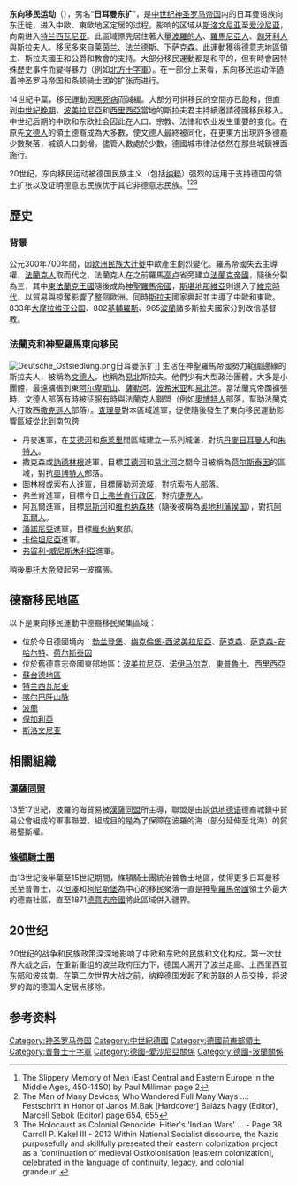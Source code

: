 '''东向移民运动'''（{{lang-de|Ostsiedlung}}），另名“'''日耳曼东扩'''”，是[[中世纪|中世纪]][[神圣罗马帝国|神圣罗马帝国]]内的日耳曼语族向东迁徙，进入中歐、東歐地区定居的过程。影响的区域从[[斯洛文尼亚|斯洛文尼亚]]至[[爱沙尼亚|爱沙尼亚]]，向南进入[[特兰西瓦尼亚|特兰西瓦尼亚]]。此區域原先居住著大量[[波羅的人|波羅的人]]、[[羅馬尼亞人|羅馬尼亞人]]、[[匈牙利人|匈牙利人]]與[[斯拉夫人|斯拉夫人]]。移民多來自[[莱茵兰|莱茵兰]]、[[法兰德斯|法兰德斯]]、[[下萨克森|下萨克森]]。此運動獲得德意志地區領主、斯拉夫國王和公爵和教會的支持。大部分移民運動都是和平的，但有時會因特殊歷史事件而變得暴力（例如[[北方十字軍|北方十字軍]]）。在一部分上来看，东向移民运动伴随着神圣罗马帝国和条顿骑士团的扩张而进行。

14世紀中葉，移民運動因[[黑死病|黑死病]]而減緩。大部分可供移民的空間亦已飽和，但直到[[中世紀晚期|中世紀晚期]]，[[波美拉尼亞|波美拉尼亞]]和[[西里西亞|西里西亞]]當地的斯拉夫君主持續邀請德國移民移入。中世纪后期的中欧和东欧社会因此在人口、宗教、法律和农业发生重要的变化。在原先[[文德人|文德人]]的領土德裔成為大多數，使文德人最終被同化，在更東方出現許多德裔少數聚落，城鎮人口劇增。儘管人數處於少數，德國城市律法依然在那些城鎮裡面施行。

20世纪，东向移民运动被德国民族主义（包括[[纳粹|纳粹]]）强烈的运用于支持德国的领土扩张以及证明德意志民族优于其它非德意志民族。<ref>The Slippery Memory of Men (East Central and Eastern Europe in the Middle Ages, 450-1450) by Paul Milliman page 2
</ref><ref>The Man of Many Devices, Who Wandered Full Many Ways ...: Festschrift in Honor of Janos M.Bak [Hardcover] Balázs Nagy (Editor), Marcell Sebok (Editor) page 654, 655</ref><ref>The Holocaust as Colonial Genocide: Hitler's 'Indian Wars' ... - Page 38 Carroll P. Kakel III - 2013 Within National Socialist discourse, the Nazis purposefully and skillfully presented their eastern colonization project as a 'continuation of medieval Ostkolonisation [eastern colonization], celebrated in the language of continuity, legacy, and colonial grandeur'.</ref>

==歷史==
===背景===
公元300年700年間，因[[欧洲民族大迁徙|欧洲民族大迁徙]]中歐產生劇烈變化。羅馬帝國失去主導權，[[法蘭克人|法蘭克人]]取而代之，法蘭克人在之前羅馬[[高卢|高卢]]省旁建立[[法蘭克帝國|法蘭克帝國]]，隨後分裂為三，其中[[東法蘭克王國|東法蘭克王國]]隨後成為[[神聖羅馬帝國|神聖羅馬帝國]]，[[斯堪地那維亞|斯堪地那維亞]]則進入了[[維京時代|維京時代]]，以貿易與掠奪影響了整個歐洲。同時[[斯拉夫|斯拉夫]]國家興起並主導了中歐和東歐。833年[[大摩拉维亚公国|大摩拉维亚公国]]、882[[基輔羅斯|基輔羅斯]]、965[[波蘭|波蘭]]諸多斯拉夫國家分別改信基督教。

===法蘭克和神聖羅馬東向移民===
[[File:Deutsche_Ostsiedlung.png|thumb]]日耳曼东扩]]
生活在神聖羅馬帝國勢力範圍邊緣的斯拉夫人，被稱為[[文德人|文德人]]，也稱為[[易北河|易北]]斯拉夫。他們少有大型政治團體，大多是小團體，最遠擴張到東[[阿尔卑斯山|阿尔卑斯山]]、[[薩勒河_(易北河支流)|薩勒河]]、[[波希米亚|波希米亚]]和[[易北河|易北河]]。當法蘭克帝國擴張時，文德人部落有時被征服有時與法蘭克人聯盟（例如[[奧博特人|奧博特人]]部落，幫助法蘭克人打敗西[[撒克遜人|撒克遜人]]部落）。[[查理曼|查理曼]]對本區域進軍，促使隨後發生了東向移民運動影響區域從北到南包跨:

*丹麥進軍，在[[艾德河|艾德河]]和[[施莱里|施莱里]]間區域建立一系列城堡，對抗[[丹麥日耳曼人|丹麥日耳曼人]]和[[朱特人|朱特人]]。
*撒克森或[[訥德林根|訥德林根]]進軍，目標[[艾德河|艾德河]]和[[易北河|易北河]]之間今日被稱為[[荷尔斯泰因|荷尔斯泰因]]的區域，對抗[[奧博特人|奧博特人]]部落。
*[[圖林根|圖林根]]或[[索布人|索布人]]進軍，目標薩勒河流域，對抗[[索布人|索布人]]部落。
*弗兰肯進軍，目標今日[[上弗兰肯行政区|上弗兰肯行政区]]，對抗[[捷克人|捷克人]]。
*阿瓦爾進軍，目標[[恩斯河|恩斯河]]和[[维也纳森林|维也纳森林]]（隨後被稱為[[奥地利藩侯国|奥地利藩侯国]]），對抗[[阿瓦爾人|阿瓦爾人]]。
*[[潘諾尼亞|潘諾尼亞]]進軍，目標[[維也納|維也納]]東部。
*[[卡兰塔尼亚|卡倫坦尼亞]]進軍。
*[[弗留利-威尼斯朱利亞|弗留利-威尼斯朱利亞]]進軍。

稍後[[奧托大帝|奧托大帝]]發起另一波擴張。

==德裔移民地區==
以下是東向移民運動中德裔移民聚集區域：
*位於今日德國境內：[[勃兰登堡|勃兰登堡]]、[[梅克倫堡-西波美拉尼亞|梅克倫堡-西波美拉尼亞]]、[[萨克森自由州|萨克森]]、[[萨克森-安哈尔特|萨克森-安哈尔特]]、[[荷尔斯泰因|荷尔斯泰因]]
*位於舊德意志帝國東部地區：[[波美拉尼亞|波美拉尼亞]]、[[诺伊马尔克|诺伊马尔克]]、[[東普魯士|東普魯士]]、[[西里西亞|西里西亞]]
*[[蘇台德地區|蘇台德地區]]
*[[特兰西瓦尼亚|特兰西瓦尼亚]]
*[[喀尔巴阡山脉|喀尔巴阡山脉]]
*[[波蘭|波蘭]]
*[[保加利亞|保加利亞]]
*[[斯洛文尼亚|斯洛文尼亚]]

==相關組織==
===[[漢薩同盟|漢薩同盟]]===
13至17世紀，波羅的海貿易被[[漢薩同盟|漢薩同盟]]所主導，聯盟是由說[[低地德语|低地德语]]德裔城鎮中貿易公會組成的軍事聯盟，組成目的是為了保障在波羅的海（部分延伸至北海）的貿易壟斷權。

===[[條頓騎士團|條頓騎士團]]===
由13世紀後半葉至15世紀期間，條頓騎士團統治普魯士地區，使得更多日耳曼移民至普魯士，以[[但澤|但澤]]和[[柯尼斯堡|柯尼斯堡]]為中心的移民聚落一直是[[神聖羅馬帝國|神聖羅馬帝國]]領土外最大的德裔社區，直至1871[[德意志帝國|德意志帝國]]將此區域併入疆界。

==20世纪==
20世纪的战争和民族政策深深地影响了中欧和东欧的民族和文化构成。第一次世界大战之后，在重新重组的波兰政府压力下，德国人离开了波兰走廊、上西里西亚东部和波兹南。在第二次世界大战之前，纳粹德国发起了和苏联的人员交换，将波罗的海的德国人定居点移除。

==参考资料==
{{Reflist}}

[[Category:神圣罗马帝国|Category:神圣罗马帝国]]
[[Category:中世紀德國|Category:中世紀德國]]
[[Category:德國前東部領土|Category:德國前東部領土]]
[[Category:普魯士十字軍|Category:普魯士十字軍]]
[[Category:德國-愛沙尼亞關係|Category:德國-愛沙尼亞關係]]
[[Category:德國-波蘭關係|Category:德國-波蘭關係]]